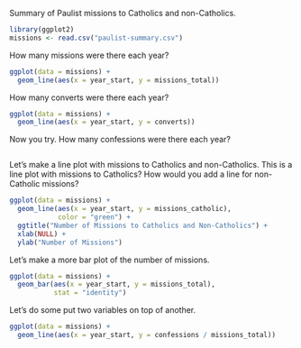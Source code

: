 Summary of Paulist missions to Catholics and non-Catholics.

```r
library(ggplot2)
missions <- read.csv("paulist-summary.csv")
```

How many missions were there each year?

```r
ggplot(data = missions) +
  geom_line(aes(x = year_start, y = missions_total))
```

How many converts were there each year?

```r
ggplot(data = missions) +
  geom_line(aes(x = year_start, y = converts))
```

Now you try. How many confessions were there each year?

```r

```

Let's make a line plot with missions to Catholics and non-Catholics. This is a line plot with missions to Catholics? How would you add a line for non-Catholic missions?

```r
ggplot(data = missions) +
  geom_line(aes(x = year_start, y = missions_catholic),
            color = "green") +
  ggtitle("Number of Missions to Catholics and Non-Catholics") +
  xlab(NULL) +
  ylab("Number of Missions")
```

Let's make a more bar plot of the number of missions.

```r
ggplot(data = missions) +
  geom_bar(aes(x = year_start, y = missions_total),
           stat = "identity") 
```

Let's do some put two variables on top of another.

```r
ggplot(data = missions) +
  geom_line(aes(x = year_start, y = confessions / missions_total))
```
